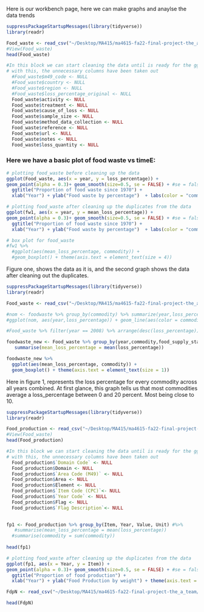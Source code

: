Here is our workbench page, here we can make graphs and anaylse the data trends


```r

suppressPackageStartupMessages(library(tidyverse))
library(readr)

Food_waste <- read_csv("~/Desktop/MA415/ma4615-fa22-final-project-the_a_team/dataset/FoodLossandWasteAll.csv")
#View(Food_waste)
head(Food_waste)
```

```r

#In this block we can start cleaning the data until is ready for the ggpplots in another section
# with this, the unnecessary columns have been taken out
  #Food_waste$m49_code <- NULL 
  #Food_waste$country <- NULL 
  #Food_waste$region <- NULL
  #Food_waste$loss_percentage_original <- NULL
  Food_waste$activity <- NULL
  Food_waste$treatment <- NULL
  Food_waste$cause_of_loss <- NULL
  Food_waste$sample_size <- NULL
  Food_waste$method_data_collection <- NULL
  Food_waste$reference <- NULL
  Food_waste$url <- NULL
  Food_waste$notes <- NULL
  Food_waste$loss_quantity <- NULL
```

### Here we have a basic plot of food waste vs timeE:

```r

# plotting food_waste before cleaning up the data
ggplot(Food_waste, aes(x = year, y = loss_percentage)) +
geom_point(alpha = 0.3)+ geom_smooth(size=0.5, se = FALSE) + #se = false, is to remove the confidence bands
  ggtitle("Proportion of food waste since 1970") +
  xlab("Year") + ylab("Food waste by percentage")  + labs(color = "commodity")

# plotting food_waste after cleaning up the duplicates from the data
ggplot(fw1, aes(x = year, y = mean_loss_percentage)) +
geom_point(alpha = 0.3)+ geom_smooth(size=0.5, se = FALSE) + #se = false, is to remove the confidence bands
  ggtitle("Proportion of food waste since 1970") +
  xlab("Year") + ylab("Food waste by percentage")  + labs(color = "commodity")

# box plot for food_waste
#fw1 %>% 
  #ggplot(aes(mean_loss_percentage, commodity)) + 
  #geom_boxplot() + theme(axis.text = element_text(size = 4)) 

```

Figure one, shows the data as it is, and the second graph shows the data after cleaning out the duplicates.

```r

suppressPackageStartupMessages(library(tidyverse))
library(readr)

Food_waste <- read_csv("~/Desktop/MA415/ma4615-fa22-final-project-the_a_team/dataset/FoodLossandWasteAll.csv")

#nom <- foodwaste %>% group_by(commodity) %>% summarize(year,loss_percentage)
#ggplot(nom, aes(year,loss_percentage)) + geom_line(aes(color = commodity), show.legend = FALSE)

#Food_waste %>% filter(year == 2008) %>% arrange(desc(loss_percentage)) 

foodwaste_new <- Food_waste %>% group_by(year,commodity,food_supply_stage) %>%
   summarise(mean_loss_percentage = mean(loss_percentage))

foodwaste_new %>% 
  ggplot(aes(mean_loss_percentage, commodity)) + 
  geom_boxplot() + theme(axis.text = element_text(size = 1)) 

```

Here in figure 1, represents the loss percentage for every commodity across all years combined. At first glance, this graph tells us that most commodities average a loss_percentage between 0 and 20 percent. Most being close to 10. 

```r

suppressPackageStartupMessages(library(tidyverse))
library(readr)

Food_production <- read_csv("~/Desktop/MA415/ma4615-fa22-final-project-the_a_team/dataset/USA_food_production.csv")
#View(Food_waste)
head(Food_production)
```

```r

#In this block we can start cleaning the data until is ready for the ggpplots in another section
# with this, the unnecessary columns have been taken out
  Food_production$`Domain Code` <- NULL 
  Food_production$Domain <- NULL 
  Food_production$`Area Code (M49)` <- NULL
  Food_production$Area <- NULL
  Food_production$Element <- NULL
  Food_production$`Item Code (CPC)`<- NULL
  Food_production$`Year Code` <- NULL
  Food_production$Flag <- NULL
  Food_production$`Flag Description`<- NULL
 
```

```r
fp1 <- Food_production %>% group_by(Item, Year, Value, Unit) #%>%
   #summarise(mean_loss_percentage = mean(loss_percentage))
  #summarise(commodity = sum(commodity))
   
head(fp1)

```

```r
# plotting food_waste after cleaning up the duplicates from the data
ggplot(fp1, aes(x = Year, y = Item)) +
geom_point(alpha = 0.3)+ geom_smooth(size=0.5, se = FALSE) + #se = false, is to remove the confidence bands
  ggtitle("Proportion of food production") +
  xlab("Year") + ylab("Food Production by weight") + theme(axis.text = element_text(size = 2)) 
```

```r

FdpN <- read_csv("~/Desktop/MA415/ma4615-fa22-final-project-the_a_team/dataset-ignore/Production_All(Normalized).csv")

head(FdpN)
```

